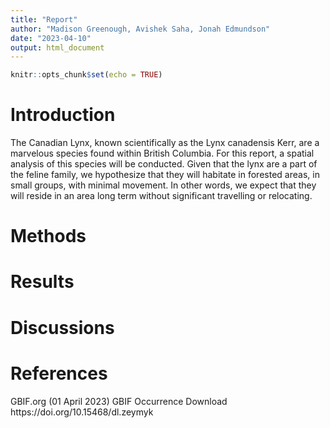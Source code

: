 ```yaml
---
title: "Report"
author: "Madison Greenough, Avishek Saha, Jonah Edmundson"
date: "2023-04-10"
output: html_document
---
```


```r
knitr::opts_chunk$set(echo = TRUE)
```

# Introduction

The Canadian Lynx, known scientifically as the Lynx canadensis Kerr, are a marvelous species found within British Columbia. For this report, a spatial analysis of this species will be conducted. Given that the lynx are a part of the feline family, we hypothesize that they will habitate in forested areas, in small groups, with minimal movement. In other words, we expect that they will reside in an area long term without significant travelling or relocating.

# Methods




# Results




# Discussions




# References

GBIF.org (01 April 2023) GBIF Occurrence Download https://doi.org/10.15468/dl.zeymyk